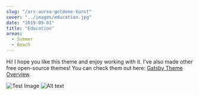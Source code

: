 ```yaml
---
slug: "/ars-aurea-goldene-kunst"
cover: "../images/education.jpg"
date: "2019-09-01"
title: "Education"
areas:
  - Summer
  - Beach
---
```


Hi! I hope you like this theme and enjoy working with it. I've also made other free open-source themes! You can check them out here: [Gatsby Theme Overview](https://themes.lekoarts.de).

![Test Image](../images/heather-ford-vAfCO8xrz0I-unsplash.jpg "something")
![Alt text](https://images.unsplash.com/photo-1637892095095-348d84e854ad?ixlib=rb-1.2.1&ixid=MnwxMjA3fDB8MHxwaG90by1wYWdlfHx8fGVufDB8fHx8&auto=format&fit=crop&w=1287&q=80 "a title")